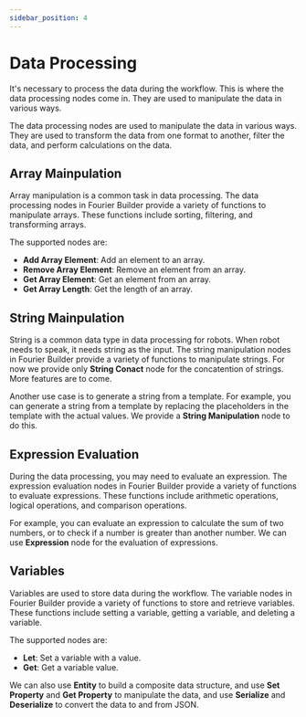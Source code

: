 ```yaml
---
sidebar_position: 4
---
```



# Data Processing

It's necessary to process the data during the workflow. This is where the data processing nodes come in. They are used to manipulate the data in various ways.

The data processing nodes are used to manipulate the data in various ways. They are used to transform the data from one format to another, filter the data, and perform calculations on the data.

## Array Mainpulation

Array manipulation is a common task in data processing. The data processing nodes in Fourier Builder provide a variety of functions to manipulate arrays. These functions include sorting, filtering, and transforming arrays.

The supported nodes are:

- **Add Array Element**: Add an element to an array.
- **Remove Array Element**: Remove an element from an array.
- **Get Array Element**: Get an element from an array.
- **Get Array Length**: Get the length of an array.

## String Mainpulation

String is a common data type in data processing for robots. When robot needs to speak, it needs string as the input. The string manipulation nodes in Fourier Builder provide a variety of functions to manipulate strings. For now we provide only **String Conact** node for the concatention of strings. More features are to come.

Another use case is to generate a string from a template. For example, you can generate a string from a template by replacing the placeholders in the template with the actual values. We provide a **String Manipulation** node to do this.

## Expression Evaluation

During the data processing, you may need to evaluate an expression. The expression evaluation nodes in Fourier Builder provide a variety of functions to evaluate expressions. These functions include arithmetic operations, logical operations, and comparison operations.

For example, you can evaluate an expression to calculate the sum of two numbers, or to check if a number is greater than another number. We can use **Expression** node for the evaluation of expressions.

## Variables

Variables are used to store data during the workflow. The variable nodes in Fourier Builder provide a variety of functions to store and retrieve variables. These functions include setting a variable, getting a variable, and deleting a variable.

The supported nodes are:

- **Let**: Set a variable with a value.
- **Get**: Get a variable value.

We can also use **Entity** to build a composite data structure, and use **Set Property** and **Get Property** to manipulate the data, and use **Serialize** and **Deserialize** to convert the data to and from JSON.
